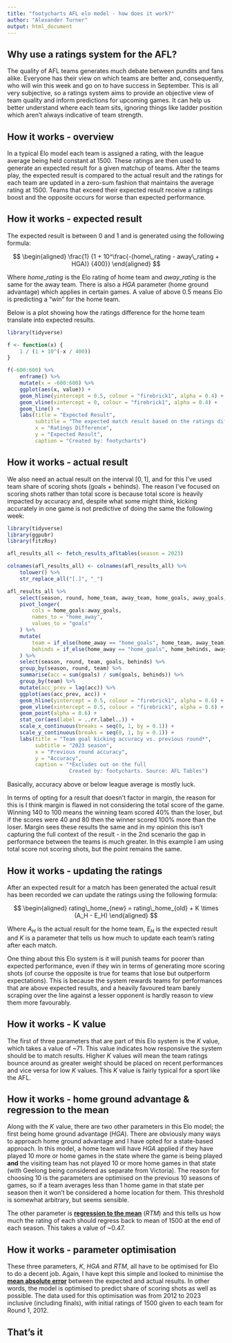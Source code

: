 ```yaml
---
title: "footycharts AFL elo model - how does it work?"
author: "Alexander Turner"
output: html_document
---
```


## Why use a ratings system for the AFL?

The quality of AFL teams generates much debate between pundits and fans alike. Everyone has their view on which teams are better and, consequently, who will win this week and go on to have success in September. This is all very subjective, so a ratings system aims to provide an objective view of team quality and inform predictions for upcoming games. It can help us better understand where each team sits, ignoring things like ladder position which aren't always indicative of team strength. 

## How it works - overview

In a typical Elo model each team is assigned a rating, with the league average being held constant at 1500. These ratings are then used to generate an expected result for a given matchup of teams. After the teams play, the expected result is compared to the actual result and the ratings for each team are updated in a zero-sum fashion that maintains the average rating at 1500. Teams that exceed their expected result receive a ratings boost and the opposite occurs for worse than expected performance. 

## How it works - expected result

The expected result is between 0 and 1 and is generated using the following formula:

$$
\begin{aligned}
\frac{1} {1 + 10^\frac{-(home\_rating - away\_rating + HGA)} {400}}
\end{aligned}
$$

Where $home\_rating$ is the Elo rating of home team and $away\_rating$ is the same for the away team. There is also a $HGA$ parameter (home ground advantage) which applies in certain games. A value of above 0.5 means Elo is predicting a "win" for the home team. 

Below is a plot showing how the ratings difference for the home team translate into expected results. 

```r
library(tidyverse)

f <- function(x) {
    1 / (1 + 10^(-x / 400))
}

f(-600:600) %>% 
    enframe() %>%
    mutate(x = -600:600) %>% 
    ggplot(aes(x, value)) +
    geom_hline(yintercept = 0.5, colour = "firebrick1", alpha = 0.4) +
    geom_vline(xintercept = 0, colour = "firebrick1", alpha = 0.4) +
    geom_line() +
    labs(title = "Expected Result",
         subtitle = "The expected match result based on the ratings difference for a home team",
         x = "Ratings Difference",
         y = "Expected Result",
         caption = "Created by: footycharts")
```


## How it works - actual result

We also need an actual result on the interval $[0,1]$, and for this I've used team share of scoring shots (goals + behinds). The reason I've focused on scoring shots rather than total score is because total score is heavily impacted by accuracy and, despite what some might think, kicking accurately in one game is not predictive of doing the same the following week:

```r
library(tidyverse)
library(ggpubr)
library(fitzRoy)

afl_results_all <- fetch_results_afltables(season = 2023)

colnames(afl_results_all) <- colnames(afl_results_all) %>% 
    tolower() %>% 
    str_replace_all("[.]", "_")

afl_results_all %>%
    select(season, round, home_team, away_team, home_goals, away_goals, home_behinds, away_behinds) %>%
    pivot_longer(
        cols = home_goals:away_goals,
        names_to = "home_away",
        values_to = "goals"
    ) %>% 
    mutate(
        team = if_else(home_away == "home_goals", home_team, away_team),
        behinds = if_else(home_away == "home_goals", home_behinds, away_behinds)
    ) %>% 
    select(season, round, team, goals, behinds) %>% 
    group_by(season, round, team) %>% 
    summarise(acc = sum(goals) / sum(goals, behinds)) %>% 
    group_by(team) %>% 
    mutate(acc_prev = lag(acc)) %>% 
    ggplot(aes(acc_prev, acc)) +
    geom_hline(yintercept = 0.5, colour = "firebrick1", alpha = 0.6) +
    geom_vline(xintercept = 0.5, colour = "firebrick1", alpha = 0.6) +
    geom_point(alpha = 0.6) +
    stat_cor(aes(label = ..rr.label..)) +
    scale_x_continuous(breaks = seq(0, 1, by = 0.1)) +
    scale_y_continuous(breaks = seq(0, 1, by = 0.1)) +
    labs(title = "Team goal kicking accuracy vs. previous round*",
         subtitle = "2023 season",
         x = "Previous round accuracy",
         y = "Accuracy",
         caption = "*Excludes out on the full
                    Created by: footycharts. Source: AFL Tables")
```

Basically, accuracy above or below league average is mostly luck.

In terms of opting for a result that doesn't factor in margin, the reason for this is I think margin is flawed in not considering the total score of the game. Winning 140 to 100 means the winning team scored 40% than the loser, but if the scores were 40 and 80 then the winner scored 100% more than the loser. Margin sees these results the same and in my opinion this isn't capturing the full context of the result - in the 2nd scenario the gap in performance between the teams is much greater. In this example I am using total score not scoring shots, but the point remains the same.

## How it works - updating the ratings 

After an expected result for a match has been generated the actual result has been recorded we can update the ratings using the following formula: 

$$
\begin{aligned}
rating\_home_{new} = rating\_home_{old} + K \times (A_H - E_H)
\end{aligned}
$$

Where $A_H$ is the actual result for the home team, $E_H$ is the expected result and $K$ is a parameter that tells us how much to update each team's rating after each match. 

One thing about this Elo system is it will punish teams for poorer than expected performance, even if they win in terms of generating more scoring shots (of course the opposite is true for teams that lose but outperform expectations). This is because the system rewards teams for performances that are above expected results, and a heavily favoured team barely scraping over the line against a lesser opponent is hardly reason to view them more favourably.  

## How it works - K value

The first of three parameters that are part of this Elo system is the $K$ value, which takes a value of ~71. This value indicates how responsive the system should be to match results. Higher $K$ values will mean the team ratings bounce around as greater weight should be placed on recent performances and vice versa for low $K$ values. This $K$ value is fairly typical for a sport like the AFL.

## How it works - home ground advantage & regression to the mean

Along with the $K$ value, there are two other parameters in this Elo model; the first being home ground advantage ($HGA$). There are obviously many ways to approach home ground advantage and I have opted for a state-based approach. In this model, a home team will have $HGA$ applied if they have played 10 more or home games in the state where the game is being played __**and**__ the visiting team has not played 10 or more home games in that state (with Geelong being considered as separate from Victoria). The reason for choosing 10 is the parameters are optimised on the previous 10 seasons of games, so if a team averages less than 1 home game in that state per season then it won't be considered a home location for them. This threshold is somewhat arbitrary, but seems sensible. 

The other parameter is [__regression to the mean__](https://en.wikipedia.org/wiki/Regression_toward_the_mean) ($RTM$) and this tells us how much the rating of each should regress back to mean of 1500 at the end of each season. This takes a value of ~0.47. 

## How it works - parameter optimisation

These three parameters, $K$, $HGA$ and $RTM$, all have to be optimised for Elo to do a decent job. Again, I have kept this simple and looked to minimise the [__mean absolute error__](https://en.wikipedia.org/wiki/Mean_absolute_error) between the expected and actual results. In other words, the model is optimised to predict share of scoring shots as well as possible. The data used for this optimisation was from 2012 to 2023 inclusive (including finals), with initial ratings of 1500 given to each team for Round 1, 2012.

## That's it

